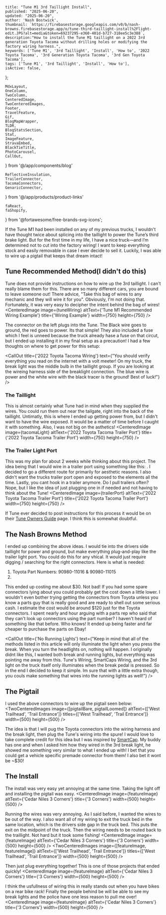 
    title: "Tune M1 3rd Taillight Install",
    published: "2025-06-20",
    updated: "2025-06-20",
    author: 'Nash Bostwick',
    thumbnail: `https://firebasestorage.googleapis.com/v0/b/nash-browns.firebasestorage.app/o/tune-third-taillight-install%2Flight-edit.JPG?alt=media&token=69237295-e360-401d-b727-318ee5c3e388`,
    description:"How to install the Tune M1 taillight on a 2022 3rd generation Toyota Tacoma without drilling holes or modifying the factory wiring harness.",
    keywords: ['Tune M1', '3rd Taillight', 'Install', 'How to', '2022 Toyota Tacoma', '3rd Generation Toyota Tacoma', '3rd Gen Toyota Tacoma'],
    tags: ['Tune M1', '3rd Taillight', 'Install', 'How to'],
    isActive: false,
};


    MdxLayout,
    OneColumn,
    TwoColumn,
    CenteredImage, 
    TwoCenteredImages, 
    Footer, 
    TravelFeature, 
    Gif, 
    BlogMapWrapper,
    TLDR,
    BlogStatsSection,
    Stat,
    ImageFeature,
    StravaEmbed,
    BlackTieTitle,
    PhotoCarousel,
    CallOut,
} from '@/app/components/blog'

    ReflectiveInsulation,
    TrailerConnector,
    TacomaConnectors,
    GenaricConnector,
} from '@/app/products/product-links'

    faReact,
    faShopify,
} from '@fortawesome/free-brands-svg-icons';


<ImageFeature
    title='Tune M1 3rd Taillight Install'
    image={featureImage}
/>

<BlogStatsSection>
    <Stat title={'TITLE'} stat={'value'} icon={faReact}/>
</BlogStatsSection>


<MdxLayout>

<TLDR
text="I was able to wire in the Tune M1's third brake light on my 2022 Toyota Tacoma without cutting, tapping, or permanently modifying the trucks wiring. Best of all, it only cost $30. If I decide to sell my baby someday. The new owner will be non the wiser!"
/>

If the Tune M1 had been installed on any of my previous trucks, I wouldn't have thought twice about splicing into the taillight to power the Tune’s third brake light. But for the first time in my life, I have a nice truck—and I’m determined not to cut into the factory wiring! I want to keep everything stock and easily removable in case I ever decide to sell it. Luckily, I was able to wire up a pigtail that keeps that dream intact!

## Tune Recommended Method(I didn't do this)
Tune does not provide instructions on how to wire up the 3rd taillight. I can't really blame them for this. There are so many different cars, you are bound to leave someone out! There advice, "Take this bag of wires to any mechanic and they will wire it for you". Obviously, I'm not doing that. Fortunately, it was very easy to decipher the intent behind the bag of wires!
<CenteredImage image={tuneWiring} altText={'Tune M1 Recommended Wiring Example'} title={'Wiring Example'} width={750} height={750} />

The connector on the left plugs into the Tune. The Black wire goes to ground, the red goes to power. Its that simple! They also included a fuse which I feel is unneed because the truck already hase a fuse on that circut, but I ended up installing it in my final setup as a precaution! I had a few thoughts on where to get power for this setup:

<CallOut title={'2022 Toyota Tacoma Wiring'} text={"You should verify everything you read on the internet with a volt meeter! On my truck, the break light was the middle bulb in the taillight group. If you are looking at the wireing harness side of the breaklight connection. The blue wire is power and the white wire with the black tracer is the ground! Best of luck!"} />

### The Taillight
This is almost certainly what Tune had in mind when they supplied the wires. You could run them out near the tailgate, right into the back of the taillight. Untimatly, this is where I ended up getting power from, but I didn't want to have the wire exposed. It would be a matter of time before I caught it with something. Also, I was not big on the asthetics!
<CenteredImage image={tacomaLight} altText={'2022 Toyota Tacoma Trailer Port'} title={'2022 Toyota Tacoma Trailer Port'} width={750} height={750} />

### The Trailer Light Port
This was my plan for about 2 weeks while thinking about this project. The idea being that I would wire in a trailer port using something like this: <TrailerConnector/>. I decided to go a different route for primarily for aesthetic reasons. I also didn't want the trucks trailer port open and exposed to the elements all the time. Lastly, you cant hook in a trailer anymore. Do I pull trailers often? Nope, but I like the idea of just plugging one in if needed and not having to think about the Tune! 
<CenteredImage image={trailerPort} altText={'2022 Toyota Tacoma Trailer Port'} title={'2022 Toyota Tacoma Trailer Port'} width={750} height={750} />

If Tune ever decided to post instructions for this process it would be on their [Tune Owners Guide][1] page. I think this is somewhat doubtful.

## The Nash Browns Method
I ended up combining the above ideas. I would tie into the drivers side taillight for power and ground, but make everything plug-and-play like the trailer light port. You could do this for any vhical. It would just require digging / searching for the right connectors. Here is what is needed:

1. <TacomaConnectors/> Toyota Part Numbers: 90980-11016 & 90980-11015
2. <GenaricConnector/>

This ended up costing me about $30. Not bad! If you had some spare connectors lying about you could probably get the cost down a little lower. I wouldn't even bother trying getting the connectors from Toyota unless you know a parts guy that is really good and are ready to shell out some serious cash. I estimate the cost would be around $120 just for the Toyota connectors. I spent nearly and hour arguing with a parts rep who said that they can't look up connectors using the part number? I haven't heard of something like that before. Who knows! It ended up being faster and far cheaper to purchase the parts on Ebay!

<CallOut title={'No Running Lights'} text={"Keep in mind that all of the methods listed in this article will only illuminate the light when you press the break. When you turn the headlights on, nothing will happen. I originally didnt like this, I wanted both break and running lights, but everything was pointing me away from this. Tune's Wiring, SmartCaps Wiring, and the 3rd light on the truck itself only illuminates when the break pedal is pressed. So in the end I decided to keep it simple. Im sure that with a little extra though, you couls make something that wires into the running lights as well!"} />

## The Pigtail
I used the above connectors to wire up the pigtail seen below:
<TwoCenteredImages image={[pigtailBare, pigtailLoomed]} altText={['West Trailhead', 'Trail Entrance']} titles={['West Trailhead', 'Trail Entrance']} width={500} height={500} />

The idea is that I will pug the Toyota connectors into the wiring harness and the break light, then plug the Tune's wiring into the spure! I would love to take complete credit for this idea but I was inspired by [SmartCap][2]. My buddy has one and when I asked him how they wired in the 3rd break light, he showed me something very similar to what I ended up with! I bet that you could get a vehicle specific premade connector from them! I also bet it wont be ~$30!

## The Install
The install was very easy yet annoying at the same time. Taking the light off and installing the pigtail was easy. 
<CenteredImage image={featureImage} altText={'Cedar Niles 3 Corners'} title={'3 Corners'} width={500} height={500} />

Running the wires was very annoying. As I said before, I wanted the wires to be out of the way. I also want all of my wiring to exit the truck bed in the same location, which is the drivers side gap in the truck bed. This puts the exit on the midpoint of the truck. Then the wiring needs to be routed back to the traillight. Not hard but it took some fishing!
<CenteredImage image={featureImage} altText={'Cedar Niles 3 Corners'} title={'3 Corners'} width={500} height={500} />
<TwoCenteredImages image={[featureImage, featureImage]} altText={['West Trailhead', 'Trail Entrance']} titles={['West Trailhead', 'Trail Entrance']} width={500} height={500} />


Then just plug everything together! This is one of those projects that ended quickly!
<CenteredImage image={featureImage} altText={'Cedar Niles 3 Corners'} title={'3 Corners'} width={500} height={500} />

I think the usfullness of wiring this in really stands out when you have bikes on a rear bike rack! Finally the people behind be will be able to see my break lights and the police have one less reason to pull me over!
<CenteredImage image={featureImage} altText={'Cedar Niles 3 Corners'} title={'3 Corners'} width={500} height={500} />

</MdxLayout>
<br/>
<br/>
<br/>
<br/>
<br/>

[1]: https://www.tuneoutdoor.com/owner-guides
[2]: https://www.na.rsismartcap.com/
